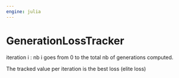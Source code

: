 ```yaml
---
engine: julia
---
```


# GenerationLossTracker {#sec-doc}
    

::: {.callout-note appearance="simple" title="docblock" collapse=false}    

iteration i : nb i goes from 0 to the total nb of generations computed.
 
The tracked value per iteration is the best loss (elite loss)
 


:::
    

